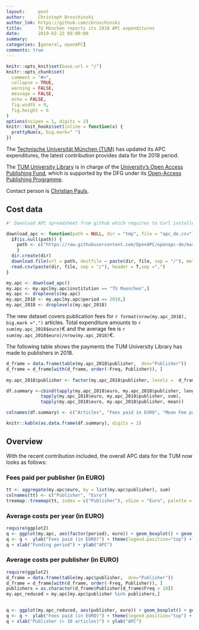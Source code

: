 ```yaml
---
layout:     post
author:     Christoph Broschinski
author_lnk: https://github.com/cbroschinski
title:      TU München reports its 2018 APC expenditures
date:       2019-02-22 09:00:00
summary:    
categories: [general, openAPC]
comments: true
---
```



```r
knitr::opts_knit$set(base.url = "/")
knitr::opts_chunk$set(
  comment = "#>",
  collapse = TRUE,
  warning = FALSE, 
  message = FALSE,
  echo = FALSE,
  fig.width = 9,
  fig.height = 6
)
options(scipen = 1, digits = 2)
knitr::knit_hooks$set(inline = function(x) {
  prettyNum(x, big.mark=" ")
})
```
The [Technische Universität München (TUM)](https://www.tum.de/en/homepage/) has updated its APC expenditures, the latest contribution provides data for the 2018 period.

The [TUM University Library](http://www.ub.tum.de/en) is in charge of the [University's Open Access Publishing Fund](https://www.ub.tum.de/en/publishing-fund), which is supported by the DFG under its [Open-Access Publishing Programme](http://www.dfg.de/en/research_funding/programmes/infrastructure/lis/funding_opportunities/open_access/).

Contact person is [Christian Pauls](mailto:open-access@ub.tum.de).

## Cost data

```r
#' Download APC spreadsheet from github which requires to Curl installed

download_apc <- function(path = NULL, dir = "tmp", file = "apc_de.csv"){
  if(is.null(path)) {
    path <- c("https://raw.githubusercontent.com/OpenAPC/openapc-de/master/data/apc_de.csv")
    } 
  dir.create(dir) 
  download.file(url = path, destfile = paste(dir, file, sep = "/"), method = "curl")
  read.csv(paste(dir, file, sep = "/"), header = T,sep =",")
}

my.apc <- download_apc()
my.apc <- my.apc[my.apc$institution == "TU Muenchen",]
my.apc <- droplevels(my.apc)
my.apc_2018 <- my.apc[my.apc$period == 2018,]
my.apc_2018 <- droplevels(my.apc_2018)
```

The new dataset covers publication fees for `r format(nrow(my.apc_2018), big.mark =",")` articles. Total expenditure amounts to `r sum(my.apc_2018$euro)`€ and the average fee is `r sum(my.apc_2018$euro)/nrow(my.apc_2018)`€.

The following table shows the payments the TUM University Library has made to publishers in 2018.

```r
d_frame = data.frame(table(my.apc_2018$publisher,  dnn="Publisher"))                 
d_frame = d_frame[with(d_frame, order(-Freq, Publisher)), ]                                           
                                    
my.apc_2018$publisher <- factor(my.apc_2018$publisher, levels =  d_frame$Publisher)

df.summary <-cbind(tapply(my.apc_2018$euro, my.apc_2018$publisher, length),
             tapply(my.apc_2018$euro, my.apc_2018$publisher, sum),
             tapply(my.apc_2018$euro, my.apc_2018$publisher, mean))

colnames(df.summary) <- c("Articles", "Fees paid in EURO", "Mean Fee paid")

knitr::kable(as.data.frame(df.summary), digits = 2)
```

## Overview

With the recent contribution included, the overall APC data for the TUM now looks as follows:

### Fees paid per publisher (in EURO)

```r
tt <- aggregate(my.apc$euro, by = list(my.apc$publisher), sum)
colnames(tt) <- c("Publisher", "Euro")
treemap::treemap(tt, index = c("Publisher"), vSize = "Euro", palette = "Paired")
```

###  Average costs per year (in EURO)

```r
require(ggplot2)
q <- ggplot(my.apc, aes(factor(period), euro)) + geom_boxplot() + geom_point()
q <- q +  ylab("Fees paid (in EURO)") + theme(legend.position="top") + theme_bw(base_size = 18)
q + xlab("Funding period") + ylab("APC")
```

###  Average costs per publisher (in EURO)

```r
require(ggplot2)
d_frame = data.frame(table(my.apc$publisher,  dnn="Publisher"))                 
d_frame = d_frame[with(d_frame, order(-Freq, Publisher)), ]
publishers = as.character(d_frame$Publisher[d_frame$Freq > 10])
my.apc_reduced = my.apc[my.apc$publisher %in% publishers,]

  
q <- ggplot(my.apc_reduced, aes(publisher, euro)) + geom_boxplot() + geom_point()
q <- q +  ylab("Fees paid (in EURO)") + theme(legend.position="top") + theme_bw(base_size = 18) + coord_flip()
q + xlab("Publisher (> 10 articles)") + ylab("APC")
```
